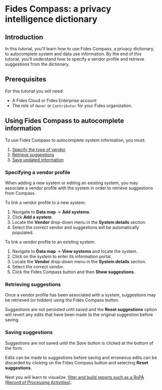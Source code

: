 
# Fides Compass: a privacy intelligence dictionary

<TutorialKey duration="4" product="Fides" topic="Data Mapping" video="true" interactive="true"/>

## Introduction
In this tutorial, you'll learn how to use Fides Compass, a privacy dictionary, to autocomplete system and data use information. By the end of this tutorial, you'll understand how to specify a vendor profile and retrieve suggestions from the dictionary. 

## Prerequisites

For this tutorial you will need:

* A Fides Cloud or Fides Enterprise account
* The role of `Owner` or `Contributor` for your Fides organization.
                          
## Using Fides Compass to autocomplete information
To use Fides Compass to autocomplete system information, you must:
1. [Specify the type of vendor](#specifying-a-vendor-profile)
2. [Retrieve suggestions](#retrieving-suggestions)
3. [Save updated information](#saving-suggestions)

### Specifying a vendor profile
When adding a new system or editing an existing system, you may associate a vendor profile with the system in order to retrieve suggestions from Compass.

To link a vendor profile to a new system:
1. Navigate to **Data map** → **Add systems**.
2. Click **Add a system**.
3. Locate the **Vendor** drop-down menu in the **System details** section.
4. Select the correct vendor and suggestions will be automatically populated.

<Screenshot img="/assets/img/tutorials/data-mapping-dictionary-add-system.gif" description="Use dictionary when adding system" />


To link a vendor profile to an existing system:
1. Navigate to **Data map** → **View systems** and locate the system.
2. Click on the system to enter its information portal.
3. Locate the **Vendor** drop-down menu in the **System details** section.
4. Select the correct vendor.
5. Click the Fides Compass button and then **Show suggestions**.

<Screenshot img="/assets/img/tutorials/data-mapping-dictionary-update-systems.gif" description="Use dictionary when updating systems" />



### Retrieving suggestions 
Once a vendor profile has been associated with a system, suggestions may be retrieved (or hidden) using the Fides Compass button. 

<Callout emoji="" type="info">Suggestions are not persisted until saved and the **Reset suggestions** option will revert any edits that have been made to the original suggestion before saving.</Callout>

<Screenshot img="/assets/img/tutorials/data-mapping-dictionary-reset-suggestions.gif" description="Reset dictioary suggestions" />


### Saving suggestions
Suggestions are not saved until the *Save* button is clicked at the bottom of the form. 

<Callout emoji="" type="info">Edits can be made to suggestions before saving and erroneous edits can be discarded by clicking on the Fides Compass button and selecting **Reset suggestions**. </Callout>

<Screenshot img="/assets/img/tutorials/data-mapping-dictionary-reset-suggestions.gif" description="Reset dictioary suggestions" />


Next you will learn to visualize, [filter and build reports such as a RoPA (Record of Processing Activities)](./data-mapping-reports).


